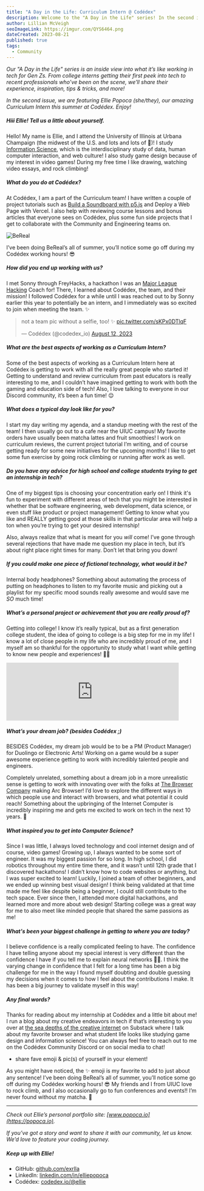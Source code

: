 ```yaml
---
title: "A Day in the Life: Curriculum Intern @ Codédex"
description: Welcome to the "A Day in the Life" series! In the second issue, we are spotlighting Ellie Popoca, an Information Science and Game Design major at the University of Illinoise Urbana-Champaign and an ex-Major League Hacking (MLH) coach, and our wonderful Curriculum Intern at Codédex this summer. ✨
author: Lillian McVeigh
seoImageLink: https://imgur.com/QYS6464.png
dateCreated: 2023-08-21
published: true
tags:
  - Community
---
```


_Our "A Day in the Life" series is an inside view into what it’s like working in tech for Gen Zs. From college interns getting their first peek into tech to recent professionals who’ve been on the scene, we’ll share their experience, inspiration, tips & tricks, and more!_

_In the second issue, we are featuring Ellie Popoca (she/they), our amazing Curriculum Intern this summer at Codédex. Enjoy!_

##### Hiii Ellie! Tell us a little about yourself.

Hello! My name is Ellie, and I attend the University of Illinois at Urbana Champaign (the midwest of the U.S. and lots and lots of 🌽)! I study [Information Science](https://ischool.illinois.edu), which is the interdisciplinary study of data, human computer interaction, and web culture! I also study game design because of my interest in video games! During my free time I like drawing, watching video essays, and rock climbing! 

##### What do you do at Codédex?

At Codédex, I am a part of the Curriculum team! I have written a couple of project tutorials such as [Build a Soundboard with p5.js](https://www.codedex.io/projects/build-an-interactive-soundboard-with-p5js) and Deploy a Web Page with Vercel. I also help with reviewing course lessons and bonus articles that everyone sees on Codédex, plus some fun side projects that I get to collaborate with the Community and Engineering teams on.

![BeReal](https://imgur.com/Q9km4Fg.png)

I’ve been doing BeReal’s all of summer, you’ll notice some go off during my Codédex working hours! 😎

##### How did you end up working with us?

I met Sonny through FreyHacks, a hackathon I was an [Major League Hacking](https://mlh.io) Coach for! There, I learned about Codédex, the team, and their mission! I followed Codédex for a while until I was reached out to by Sonny earlier this year to potentially be an intern, and I immediately was so excited to join when meeting the team. ✨

<blockquote className="twitter-tweet"><p lang="en" dir="ltr">not a team pic without a selfie, too! ✨ <a href="https://t.co/sKPx0DTlqF">pic.twitter.com/sKPx0DTlqF</a></p>&mdash; Codédex (@codedex_io) <a href="https://twitter.com/codedex_io/status/1690405384287121410?ref_src=twsrc%5Etfw">August 12, 2023</a></blockquote> <script async src="https://platform.twitter.com/widgets.js" charset="utf-8"></script>

##### What are the best aspects of working as a Curriculum Intern?

Some of the best aspects of working as a Curriculum Intern here at Codédex is getting to work with all the really great people who started it! Getting to understand and review curriculum from past educators is really interesting to me, and I couldn’t have imagined getting to work with both the gaming and education side of tech! Also, I love talking to everyone in our Discord community, it’s been a fun time! 😌

##### What does a typical day look like for you?

I start my day writing my agenda, and a standup meeting with the rest of the team! I then usually go out to a cafe near the UIUC campus! My favorite orders have usually been matcha lattes and fruit smoothies! I work on curriculum reviews, the current project tutorial I’m writing, and of course getting ready for some new initiatives for the upcoming months! I like to get some fun exercise by going rock climbing or running after work as well. 


##### Do you have any advice for high school and college students trying to get an internship in tech?

One of my biggest tips is choosing your concentration early on! I think it's fun to experiment with different areas of tech that you might be interested in whether that be software engineering, web development, data science, or even stuff like product or project management! Getting to know what you like and REALLY getting good at those skills in that particular area will help a ton when you’re trying to get your desired internship! 

Also, always realize that what is meant for you _will_ come! I’ve gone through several rejections that have made me question my place in tech, but it’s about right place right times for many. Don’t let that bring you down! 

##### If you could make one piece of fictional technology, what would it be?
Internal body headphones? Something about automating the process of putting on headphones to listen to my favorite music and picking out a playlist for my specific mood sounds really awesome and would save me _SO_ much time! 

##### What’s a personal project or achievement that you are really proud of?
Getting into college! I know it’s really typical, but as a first generation college student, the idea of going to college is a big step for me in my life! I know a lot of close people in my life who are incredibly proud of me, and I myself am so thankful for the opportunity to study what I want while getting to know new people and experiences! 🎒💖

<iframe style={{borderRadius: "12px"}} src="https://open.spotify.com/embed/playlist/2zpEtzNJAmLL2CEaZh9Fpx?utm_source=generator&theme=0" width="90%" height="152" frameBorder="0" allowfullscreen="" allow="autoplay; clipboard-write; encrypted-media; fullscreen; picture-in-picture" loading="lazy"></iframe>

##### What’s your dream job? (besides Codédex ;)

BESIDES Codédex, my dream job would be to be a PM (Product Manager) for Duolingo or Electronic Arts! Working on a game would be a super awesome experience getting to work with incredibly talented people and engineers. 

Completely unrelated, something about a dream job in a more unrealistic sense is getting to work with innovating over with the folks at [The Browser Company](https://thebrowser.company) making Arc Browser! I’d love to explore the different ways in which people use and interact with browsers, and what potential it could reach! Something about the upbringing of the Internet Computer is incredibly inspiring me and gets me excited to work on tech in the next 10 years. 🚀

##### What inspired you to get into Computer Science?

Since I was little, I always loved technology and cool internet design and of course, video games! Growing up, I always wanted to be some sort of engineer. It was my biggest passion for so long. In high school, I did robotics throughout my entire time there, and it wasn’t until 12th grade that I discovered hackathons! I didn’t know how to code websites or anything, but I was super excited to learn! Luckily, I joined a team of other beginners, and we ended up winning best visual design! I think being validated at that time made me feel like despite being a beginner, I could still contribute to the tech space. Ever since then, I attended more digital hackathons, and learned more and more about web design! Starting college was a great way for me to also meet like minded people that shared the same passions as me! 

##### What's been your biggest challenge in getting to where you are today?
I believe confidence is a really complicated feeling to have. The confidence I have telling anyone about my special interest is very different than the confidence I have if you tell me to explain neural networks 😵‍💫. I think the varying change in confidence that I felt for a long time has been a big challenge for me in the way I found myself doubting and double guessing my decisions when it comes to how I feel about the contributions I make. It has been a big journey to validate myself in this way! 

##### Any final words?

Thanks for reading about my internship at Codédex and a little bit about me! I run a blog about my creative endeavors in tech if that’s interesting to you over at [the sea depths of the creative internet](https://jelliefish.substack.com/) on Substack where I talk about my favorite browser and what student life looks like studying game design and information science! You can always feel free to reach out to me on the Codédex Community Discord or on social media to chat! 
 
+ share fave emoji & pic(s) of yourself in your element!

As you might have noticed, the ✨ emoji is my favorite to add to just about any sentence! I’ve been doing BeReal’s all of summer, you’ll notice some go off during my Codédex working hours! 😎 My friends and I from UIUC love to rock climb, and I also occasionally go to fun conferences and events!! I’m never found without my matcha. 🍵

---

_Check out Ellie’s personal portfolio site: ​​​​[www.popoca.io](https://popoca.io)._

_If you’ve got a story and want to share it with our community, let us know. We’d love to feature your coding journey._

##### Keep up with Ellie!

- GitHub: [github.com/exrlla](https://github.com/exrlla)
- LinkedIn: [linkedin.com/in/elliepopoca](https://www.linkedin.com/in/elliepopoca)
- Codédex: [codedex.io/@ellie](https://www.codedex.io/@ellie)
